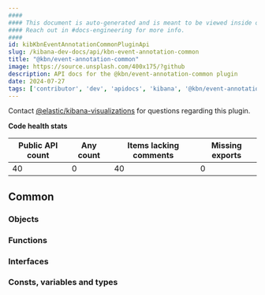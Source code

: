 ```yaml
---
####
#### This document is auto-generated and is meant to be viewed inside our experimental, new docs system.
#### Reach out in #docs-engineering for more info.
####
id: kibKbnEventAnnotationCommonPluginApi
slug: /kibana-dev-docs/api/kbn-event-annotation-common
title: "@kbn/event-annotation-common"
image: https://source.unsplash.com/400x175/?github
description: API docs for the @kbn/event-annotation-common plugin
date: 2024-07-27
tags: ['contributor', 'dev', 'apidocs', 'kibana', '@kbn/event-annotation-common']
---
```




Contact [@elastic/kibana-visualizations](https://github.com/orgs/elastic/teams/kibana-visualizations) for questions regarding this plugin.

**Code health stats**

| Public API count  | Any count | Items lacking comments | Missing exports |
|-------------------|-----------|------------------------|-----------------|
| 40 | 0 | 40 | 0 |

## Common

### Objects
<DocDefinitionList data={kbnEventAnnotationCommonObj.common.objects}/>

### Functions
<DocDefinitionList data={kbnEventAnnotationCommonObj.common.functions}/>

### Interfaces
<DocDefinitionList data={kbnEventAnnotationCommonObj.common.interfaces}/>

### Consts, variables and types
<DocDefinitionList data={kbnEventAnnotationCommonObj.common.misc}/>

